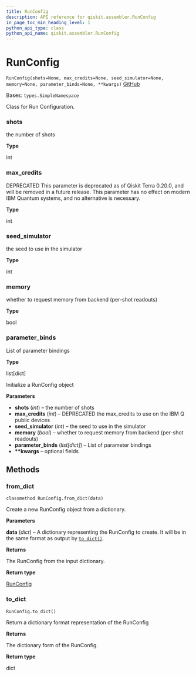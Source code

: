 ```yaml
---
title: RunConfig
description: API reference for qiskit.assembler.RunConfig
in_page_toc_min_heading_level: 1
python_api_type: class
python_api_name: qiskit.assembler.RunConfig
---
```


# RunConfig

<span id="qiskit.assembler.RunConfig" />

`RunConfig(shots=None, max_credits=None, seed_simulator=None, memory=None, parameter_binds=None, **kwargs)` [GitHub](https://github.com/qiskit/qiskit/tree/stable/0.20/qiskit/assembler/run_config.py "view source code")

Bases: `types.SimpleNamespace`

Class for Run Configuration.

<span id="qiskit.assembler.RunConfig.shots" />

### shots

the number of shots

**Type**

int

<span id="qiskit.assembler.RunConfig.max_credits" />

### max\_credits

DEPRECATED This parameter is deprecated as of Qiskit Terra 0.20.0, and will be removed in a future release. This parameter has no effect on modern IBM Quantum systems, and no alternative is necessary.

**Type**

int

<span id="qiskit.assembler.RunConfig.seed_simulator" />

### seed\_simulator

the seed to use in the simulator

**Type**

int

<span id="qiskit.assembler.RunConfig.memory" />

### memory

whether to request memory from backend (per-shot readouts)

**Type**

bool

<span id="qiskit.assembler.RunConfig.parameter_binds" />

### parameter\_binds

List of parameter bindings

**Type**

list\[dict]

Initialize a RunConfig object

**Parameters**

*   **shots** (*int*) – the number of shots
*   **max\_credits** (*int*) – DEPRECATED the max\_credits to use on the IBM Q public devices
*   **seed\_simulator** (*int*) – the seed to use in the simulator
*   **memory** (*bool*) – whether to request memory from backend (per-shot readouts)
*   **parameter\_binds** (*list\[dict]*) – List of parameter bindings
*   **\*\*kwargs** – optional fields

## Methods

### from\_dict

<span id="qiskit.assembler.RunConfig.from_dict" />

`classmethod RunConfig.from_dict(data)`

Create a new RunConfig object from a dictionary.

**Parameters**

**data** (*dict*) – A dictionary representing the RunConfig to create. It will be in the same format as output by [`to_dict()`](qiskit.assembler.RunConfig#to_dict "qiskit.assembler.RunConfig.to_dict").

**Returns**

The RunConfig from the input dictionary.

**Return type**

[RunConfig](qiskit.assembler.RunConfig "qiskit.assembler.RunConfig")

### to\_dict

<span id="qiskit.assembler.RunConfig.to_dict" />

`RunConfig.to_dict()`

Return a dictionary format representation of the RunConfig

**Returns**

The dictionary form of the RunConfig.

**Return type**

dict

